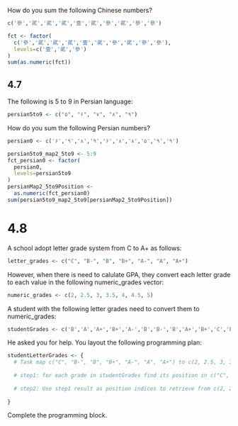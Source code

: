 How do you sum the following Chinese numbers? 
```r
c('參','貮','貮','貮','壹','貮','參','貮','參','參')
```

```r
fct <- factor(
  c('參','貮','貮','貮','壹','貮','參','貮','參','參'),
  levels=c('壹','貮','參')
)
sum(as.numeric(fct))
```

## 4.7

The following is 5 to 9 in Persian language:

```r
persian5to9 <- c("۵", "۶", "۷", "۸", "۹")

```

How do you sum the following Persian numbers?
```r
persian0 <- c('۶','۹','۸','۹','۶','۸','۸','۵','۹','۹')

```

```r
persian5to9_map2_5to9 <- 5:9
fct_persian0 <- factor(
  persian0, 
  levels=persian5to9
)
persianMap2_5to9Position <- 
  as.numeric(fct_persian0)
sum(persian5to9_map2_5to9[persianMap2_5to9Position])
```

# 4.8

A school adopt letter grade system from C to A+ as follows:

```r
letter_grades <- c("C", "B-", "B", "B+", "A-", "A", "A+")
```

However, when there is need to calulate GPA, they convert each letter grade to each value in the following numeric_grades vector:

```r
numeric_grades <- c(2, 2.5, 3, 3.5, 4, 4.5, 5)
```


A student with the following letter grades need to convert them to numeric_grades:

```r
studentGrades <- c('B','A','A+','B+','A-','B','B-','B','A+','B+','C','B-','B-','B','C','C','B+','B','B+','B')
```


He asked you for help. You layout the following programming plan:

```r
studentLetterGrades <- {
  # Task map c("C", "B-", "B", "B+", "A-", "A", "A+") to c(2, 2.5, 3, 3.5, 4, 4.5, 5)
  
  # step1: for each grade in studentGrades find its position in c("C", "B-", "B", "B+", "A-", "A", "A+") so if studentGrades = c("C","A-"), step1 = c(1, 5) since c("C", "B-", "B", "B+", "A-", "A", "A+")[c(1, 5)] will give him "C", "A-"
  
  # step2: Use step1 result as position indices to retrieve from c(2, 2.5, 3, 3.5, 4, 4.5, 5). From previous example, step1=c(1, 5), then  c(2, 2.5, 3, 3.5, 4, 4.5, 5)[step1] will give him c(2, 4)
  
}
```

Complete the programming block.
